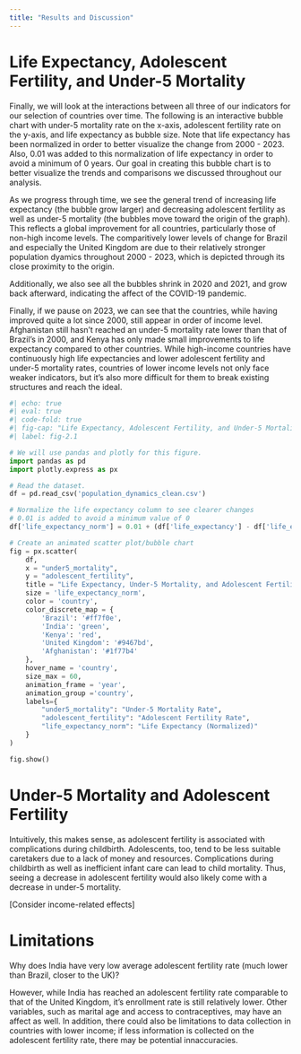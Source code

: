 ```yaml
---
title: "Results and Discussion"
---
```


# Life Expectancy, Adolescent Fertility, and Under-5 Mortality

Finally, we will look at the interactions between all three of our indicators for our selection of countries over time. The following is an interactive bubble chart with under-5 mortality rate on the x-axis, adolescent fertility rate on the y-axis, and life expectancy as bubble size. Note that life expectancy has been normalized in order to better visualize the change from 2000 - 2023. Also, 0.01 was added to this normalization of life expectancy in order to avoid a minimum of 0 years. Our goal in creating this bubble chart is to better visualize the trends and comparisons we discussed throughout our analysis.

As we progress through time, we see the general trend of increasing life expectancy (the bubble grow larger) and decreasing adolescent fertility as well as under-5 mortality (the bubbles move toward the origin of the graph). This reflects a global improvement for all countries, particularly those of non-high income levels. The comparitively lower levels of change for Brazil and especially the United Kingdom are due to their relatively stronger population dyamics throughout 2000 - 2023, which is depicted through its close proximity to the origin.

Additionally, we also see all the bubbles shrink in 2020 and 2021, and grow back afterward, indicating the affect of the COVID-19 pandemic.

Finally, if we pause on 2023, we can see that the countries, while having improved quite a lot since 2000, still appear in order of income level. Afghanistan still hasn't reached an under-5 mortality rate lower than that of Brazil's in 2000, and Kenya has only made small improvements to life expectancy compared to other countries. While high-income countries have continuously high life expectancies and lower adolescent fertility and under-5 mortality rates, countries of lower income levels not only face weaker indicators, but it's also more difficult for them to break existing structures and reach the ideal.

```python
#| echo: true
#| eval: true
#| code-fold: true
#| fig-cap: "Life Expectancy, Adolescent Fertility, and Under-5 Mortality from 2000 - 2023"
#| label: fig-2.1

# We will use pandas and plotly for this figure.
import pandas as pd
import plotly.express as px

# Read the dataset.
df = pd.read_csv('population_dynamics_clean.csv')

# Normalize the life expectancy column to see clearer changes
# 0.01 is added to avoid a minimum value of 0
df['life_expectancy_norm'] = 0.01 + (df['life_expectancy'] - df['life_expectancy'].min()) / (df['life_expectancy'].max() - df['life_expectancy'].min())

# Create an animated scatter plot/bubble chart
fig = px.scatter(
    df,
    x = "under5_mortality",
    y = "adolescent_fertility",
    title = "Life Expectancy, Under-5 Mortality, and Adolescent Fertility Rate Over Time",
    size = 'life_expectancy_norm',
    color = 'country',
    color_discrete_map = {
        'Brazil': '#ff7f0e',
        'India': 'green',
        'Kenya': 'red',
        'United Kingdom': '#9467bd',
        'Afghanistan': '#1f77b4'
    },
    hover_name = 'country',
    size_max = 60,
    animation_frame = 'year',
    animation_group ='country',
    labels={
        "under5_mortality": "Under-5 Mortality Rate",
        "adolescent_fertility": "Adolescent Fertility Rate",
        "life_expectancy_norm": "Life Expectancy (Normalized)"
    }
)

fig.show()
```

# Under-5 Mortality and Adolescent Fertility

Intuitively, this makes sense, as adolescent fertility is associated with complications during childbirth. Adolescents, too, tend to be less suitable caretakers due to a lack of money and resources. Complications during childbirth as well as inefficient infant care can lead to child mortality. Thus, seeing a decrease in adolescent fertility would also likely come with a decrease in under-5 mortality.

[Consider income-related effects]

# Limitations

Why does India have very low average adolescent fertility rate (much lower than Brazil, closer to the UK)?

However, while India has reached an adolescent fertility rate comparable to that of the United Kingdom, it's enrollment rate is still relatively lower. Other variables, such as marital age and access to contraceptives, may have an affect as well. In addition, there could also be limitations to data collection in countries with lower income; if less information is collected on the adolescent fertility rate, there may be potential innaccuracies.